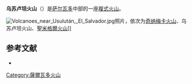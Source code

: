 {{Infobox mountain
| name = Usulután
| photo = UsulutánVolcano.jpg
| photo_caption = Usulután volcano rises above the Pacific coastal plain.
| elevation_m = 1449
| elevation_ref = 
| prominence = 
| location = [[萨尔瓦多|萨尔瓦多]][[乌苏卢坦省|乌苏卢坦省]]
| range = 
| coordinates = {{coord|13.419|N|88.471|W|type:mountain}}
| topo = 
| type = [[複式火山|複式火山]]
| age = 
| last_eruption = 未知
| first_ascent = 
| easiest_route = 
}}
'''乌苏卢坦火山'''（{{lang-es|Usulután}}）是[[萨尔瓦多|萨尔瓦多]]中部的一座[[複式火山|複式火山]]。

[[Image:Volcanoes_near_Usulután,_El_Salvador.jpg|thumb]]照片，依次为[[奇纳梅卡火山|奇纳梅卡火山]]、乌苏卢坦火山、[[聖米格爾火山|聖米格爾火山]]]]

== 参考文献 ==
* {{cite gvp|vnum=1403-081|name=Usulután}}

{{Central American volcanoes}}
[[Category:薩爾瓦多火山|Category:薩爾瓦多火山]]